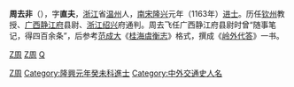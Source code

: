 '''周去非'''（{{bd|1135年||1189年|catIdx=Z周}}），字'''直夫'''，[[浙江|浙江]]省[[温州|温州]]人，[[南宋|南宋]][[隆兴|隆兴]]元年（1163年）[[进士|进士]]。历任[[钦州|钦州]]教授、[[广西|广西]][[静江府|静江府]]县尉、[[浙江|浙江]][[绍兴|绍兴]]府通判。周去飞任广西静江府县尉时曾“随事笔记，得四百余条”，后参考[[范成大|范成大]]《[[桂海虞衡志|桂海虞衡志]]》格式，撰成《[[岭外代答|岭外代答]]》一书。

{{浙江人小作品}}

[[Category:宋朝政治人物|Z周]]
[[category:宋朝作家|Z周]]
[[Category:隆興元年癸未科進士|Category:隆興元年癸未科進士]]
[[Category:中外交通史人名|Category:中外交通史人名]]
[[category:温州人|Z周]]
[[category:周姓|Q]]